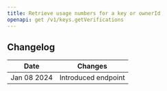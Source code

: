 ```yaml
---
title: Retrieve usage numbers for a key or ownerId
openapi: get /v1/keys.getVerifications
---
```


## Changelog

| Date        | Changes             |
|-------------|---------------------|
| Jan 08 2024 | Introduced endpoint |
